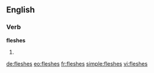 ==English==

===Verb===
'''fleshes'''

# {{third-person singular of|[[flesh]]}}

[[de:fleshes]]
[[eo:fleshes]]
[[fr:fleshes]]
[[simple:fleshes]]
[[vi:fleshes]]